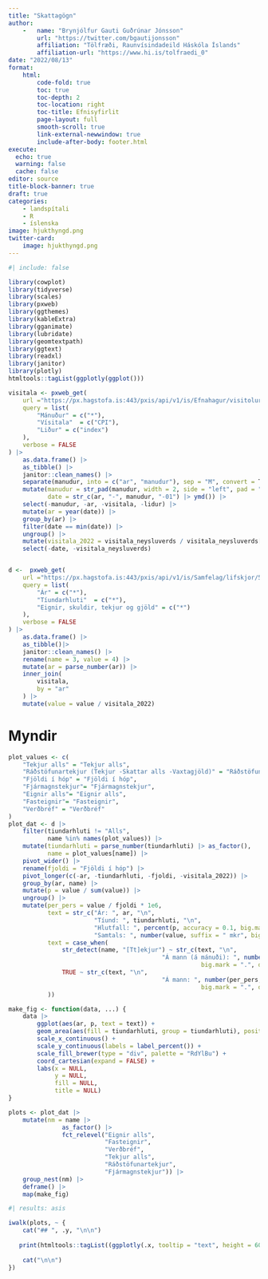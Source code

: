 ```yaml
---
title: "Skattagögn"
author: 
    -   name: "Brynjólfur Gauti Guðrúnar Jónsson"
        url: "https://twitter.com/bgautijonsson"
        affiliation: "Tölfræði, Raunvísindadeild Háskóla Íslands"
        affiliation-url: "https://www.hi.is/tolfraedi_0"
date: "2022/08/13"
format: 
    html:
        code-fold: true
        toc: true
        toc-depth: 2
        toc-location: right
        toc-title: Efnisyfirlit
        page-layout: full
        smooth-scroll: true
        link-external-newwindow: true
        include-after-body: footer.html
execute: 
  echo: true
  warning: false
  cache: false
editor: source
title-block-banner: true
draft: true
categories:
    - landspítali
    - R
    - íslenska
image: hjukthyngd.png
twitter-card: 
    image: hjukthyngd.png
---
```


```r
#| include: false

library(cowplot)
library(tidyverse)
library(scales)
library(pxweb)
library(ggthemes)
library(kableExtra)
library(gganimate)
library(lubridate)
library(geomtextpath)
library(ggtext)
library(readxl)
library(janitor)
library(plotly)
htmltools::tagList(ggplotly(ggplot()))
```

```r
visitala <- pxweb_get(
    url ="https://px.hagstofa.is:443/pxis/api/v1/is/Efnahagur/visitolur/1_vnv/1_vnv/VIS01000.px", 
    query = list(
        "Mánuður" = c("*"),
        "Vísitala"  = c("CPI"),
        "Liður" = c("index")
    ),
    verbose = FALSE
) |> 
    as.data.frame() |> 
    as_tibble() |> 
    janitor::clean_names() |> 
    separate(manudur, into = c("ar", "manudur"), sep = "M", convert = T) |> 
    mutate(manudur = str_pad(manudur, width = 2, side = "left", pad = "0"),
           date = str_c(ar, "-", manudur, "-01") |> ymd()) |> 
    select(-manudur, -ar, -visitala, -lidur) |> 
    mutate(ar = year(date)) |> 
    group_by(ar) |> 
    filter(date == min(date)) |> 
    ungroup() |> 
    mutate(visitala_2022 = visitala_neysluverds / visitala_neysluverds[ar == 2022]) |> 
    select(-date, -visitala_neysluverds)


d <-  pxweb_get(
    url ="https://px.hagstofa.is:443/pxis/api/v1/is/Samfelag/lifskjor/5_skuldastada_heimili/1_skuldir_eignir/THJ09004.px", 
    query = list(
        "Ár" = c("*"),
        "Tíundarhluti"  = c("*"),
        "Eignir, skuldir, tekjur og gjöld" = c("*")
    ),
    verbose = FALSE
) |> 
    as.data.frame() |> 
    as_tibble()|> 
    janitor::clean_names() |> 
    rename(name = 3, value = 4) |> 
    mutate(ar = parse_number(ar)) |> 
    inner_join(
        visitala,
        by = "ar"
    ) |> 
    mutate(value = value / visitala_2022) 
```

# Myndir

```r
plot_values <- c(
    "Tekjur alls" = "Tekjur alls",
    "Ráðstöfunartekjur (Tekjur -Skattar alls -Vaxtagjöld)" = "Ráðstöfunartekjur",
    "Fjöldi í hóp" = "Fjöldi í hóp",
    "Fjármagnstekjur"= "Fjármagnstekjur",
    "Eignir alls"= "Eignir alls",
    "Fasteignir"= "Fasteignir",
    "Verðbréf" = "Verðbréf"
)
plot_dat <- d |> 
    filter(tiundarhluti != "Alls",
           name %in% names(plot_values)) |> 
    mutate(tiundarhluti = parse_number(tiundarhluti) |> as_factor(),
           name = plot_values[name]) |> 
    pivot_wider() |> 
    rename(fjoldi = "Fjöldi í hóp") |> 
    pivot_longer(c(-ar, -tiundarhluti, -fjoldi, -visitala_2022)) |> 
    group_by(ar, name) |> 
    mutate(p = value / sum(value)) |> 
    ungroup() |> 
    mutate(per_pers = value / fjoldi * 1e6,
           text = str_c("Ár: ", ar, "\n",
                        "Tíund: ", tiundarhluti, "\n",
                        "Hlutfall: ", percent(p, accuracy = 0.1, big.mark = ".", decimal.mark = ","), "\n",
                        "Samtals: ", number(value, suffix = " mkr", big.mark = ".", decimal.mark = ",")),
           text = case_when(
               str_detect(name, "[Tt]ekjur") ~ str_c(text, "\n", 
                                           "Á mann (á mánuði): ", number(per_pers / 12, suffix = " kr", accuracy = 1, 
                                                      big.mark = ".", decimal.mark = ",")),
               TRUE ~ str_c(text, "\n", 
                                           "Á mann: ", number(per_pers, suffix = " kr", accuracy = 1, 
                                                      big.mark = ".", decimal.mark = ","))
           )) 

make_fig <- function(data, ...) {
    data |> 
        ggplot(aes(ar, p, text = text)) +
        geom_area(aes(fill = tiundarhluti, group = tiundarhluti), position = "fill") +
        scale_x_continuous() +
        scale_y_continuous(labels = label_percent()) +
        scale_fill_brewer(type = "div", palette = "RdYlBu") +
        coord_cartesian(expand = FALSE) +
        labs(x = NULL,
             y = NULL,
             fill = NULL,
             title = NULL)
}

plots <- plot_dat |> 
    mutate(nm = name |>
               as_factor() |> 
               fct_relevel("Eignir alls",
                           "Fasteignir", 
                           "Verðbréf",
                           "Tekjur alls", 
                           "Ráðstöfunartekjur",
                           "Fjármagnstekjur")) |> 
    group_nest(nm) |> 
    deframe() |> 
    map(make_fig)
```
:::{.panel-tabset}

```r
#| results: asis

iwalk(plots, ~ {
    cat("## ", .y, "\n\n")
    
   print(htmltools::tagList((ggplotly(.x, tooltip = "text", height = 600))))
    
    cat("\n\n")
})
```



:::
